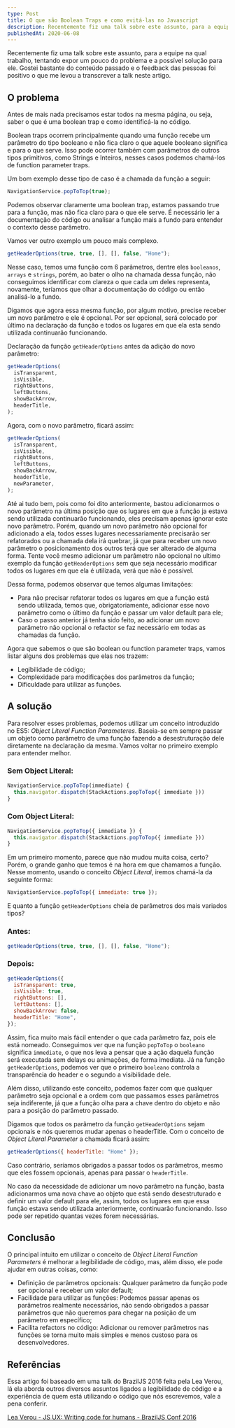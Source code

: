 ```yaml
---
type: Post
title: O que são Boolean Traps e como evitá-las no Javascript
description: Recentemente fiz uma talk sobre este assunto, para a equipe na qual trabalho, tentando expor um pouco do problema e a possível solução para ele. Gostei bastante do conteúdo passado e o feedback das pessoas foi positivo o que me levou a transcrever a talk neste artigo.
publishedAt: 2020-06-08
---
```


Recentemente fiz uma talk sobre este assunto, para a equipe na qual trabalho, tentando expor um pouco do problema e a possível solução para ele. Gostei bastante do conteúdo passado e o feedback das pessoas foi positivo o que me levou a transcrever a talk neste artigo.

## O problema

Antes de mais nada precisamos estar todos na mesma página, ou seja, saber o que é uma boolean trap e como identificá-la no código.

Boolean traps ocorrem principalmente quando uma função recebe um parâmetro do tipo booleano e não fica claro o que aquele booleano significa e para o que serve. Isso pode ocorrer também com parâmetros de outros tipos primitivos, como Strings e Inteiros, nesses casos podemos chamá-los de function parameter traps.

Um bom exemplo desse tipo de caso é a chamada da função a seguir:

```javascript
NavigationService.popToTop(true);
```

Podemos observar claramente uma boolean trap, estamos passando true para a função, mas não fica claro para o que ele serve. É necessário ler a documentação do código ou analisar a função mais a fundo para entender o contexto desse parâmetro.

Vamos ver outro exemplo um pouco mais complexo.

```javascript
getHeaderOptions(true, true, [], [], false, "Home");
```

Nesse caso, temos uma função com 6 parâmetros, dentre eles `booleanos`, `arrays` e `strings`, porém, ao bater o olho na chamada dessa função, não conseguimos identificar com clareza o que cada um deles representa, novamente, teríamos que olhar a documentação do código ou então analisá-lo a fundo.

Digamos que agora essa mesma função, por algum motivo, precise receber um novo parâmetro e ele é opcional. Por ser opcional, será colocado por último na declaração da função e todos os lugares em que ela esta sendo utilizada continuarão funcionando.

Declaração da função `getHeaderOptions` antes da adição do novo parâmetro:

```javascript
getHeaderOptions(
  isTransparent,
  isVisible,
  rightButtons,
  leftButtons,
  showBackArrow,
  headerTitle,
);
```

Agora, com o novo parâmetro, ficará assim:

```javascript
getHeaderOptions(
  isTransparent,
  isVisible,
  rightButtons,
  leftButtons,
  showBackArrow,
  headerTitle,
  newParameter,
);
```

Até ai tudo bem, pois como foi dito anteriormente, bastou adicionarmos o novo parâmetro na última posição que os lugares em que a função ja estava sendo utilizada continuarão funcionando, eles precisam apenas ignorar este novo parâmetro. Porém, quando um novo parâmetro não opcional for adicionado a ela, todos esses lugares necessariamente precisarão ser refatorados ou a chamada dela irá quebrar, já que para receber um novo parâmetro o posicionamento dos outros terá que ser alterado de alguma forma. Tente você mesmo adicionar um parâmetro não opcional no ultimo exemplo da função `getHeaderOptions` sem que seja necessário modificar todos os lugares em que ela é utilizada, verá que não é possível.

Dessa forma, podemos observar que temos algumas limitações:

- Para não precisar refatorar todos os lugares em que a função está sendo utilizada, temos que, obrigatoriamente, adicionar esse novo parâmetro como o último da função e passar um valor default para ele;
- Caso o passo anterior já tenha sido feito, ao adicionar um novo parâmetro não opcional o refactor se faz necessário em todas as chamadas da função.

Agora que sabemos o que são boolean ou function parameter traps, vamos listar alguns dos problemas que elas nos trazem:

- Legibilidade de código;
- Complexidade para modificações dos parâmetros da função;
- Dificuldade para utilizar as funções.

## A solução

Para resolver esses problemas, podemos utilizar um conceito introduzido no ES5: _Object Literal Function Parameteres_. Baseia-se em sempre passar um objeto como parâmetro de uma função fazendo a desestruturação dele diretamente na declaração da mesma. Vamos voltar no primeiro exemplo para entender melhor.

### Sem Object Literal:

```javascript
NavigationService.popToTop(immediate) {
  this.navigator.dispatch(StackActions.popToTop({ immediate }))
}
```

### Com Object Literal:

```javascript
NavigationService.popToTop({ immediate }) {
  this.navigator.dispatch(StackActions.popToTop({ immediate }))
}
```

Em um primeiro momento, parece que não mudou muita coisa, certo? Porém, o grande ganho que temos é na hora em que chamamos a função. Nesse momento, usando o conceito _Object Literal_, iremos chamá-la da seguinte forma:

```javascript
NavigationService.popToTop({ immediate: true });
```

E quanto a função `getHeaderOptions` cheia de parâmetros dos mais variados tipos?

### Antes:

```javascript
getHeaderOptions(true, true, [], [], false, "Home");
```

### Depois:

```javascript
getHeaderOptions({
  isTransparent: true,
  isVisible: true,
  rightButtons: [],
  leftButtons: [],
  showBackArrow: false,
  headerTitle: "Home",
});
```

Assim, fica muito mais fácil entender o que cada parâmetro faz, pois ele está nomeado. Conseguimos ver que na função `popToTop` o `booleano` significa `immediate`, o que nos leva a pensar que a ação daquela função será executada sem delays ou animações, de forma imediata. Já na função `getHeaderOptions`, podemos ver que o primeiro `booleano` controla a transparência do header e o segundo a visibilidade dele.

Além disso, utilizando este conceito, podemos fazer com que qualquer parâmetro seja opcional e a ordem com que passamos esses parâmetros seja indiferente, já que a função olha para a chave dentro do objeto e não para a posição do parâmetro passado.

Digamos que todos os parâmetro da função `getHeaderOptions` sejam opcionais e nós queremos mudar apenas o headerTitle. Com o conceito de _Object Literal Parameter_ a chamada ficará assim:

```javascript
getHeaderOptions({ headerTitle: "Home" });
```

Caso contrário, seríamos obrigados a passar todos os parâmetros, mesmo que eles fossem opcionais, apenas para passar o `headerTitle`.

No caso da necessidade de adicionar um novo parâmetro na função, basta adicionarmos uma nova chave ao objeto que está sendo desestruturado e definir um valor default para ele, assim, todos os lugares em que essa função estava sendo utilizada anteriormente, continuarão funcionando. Isso pode ser repetido quantas vezes forem necessárias.

## Conclusão

O principal intuito em utilizar o conceito de _Object Literal Function Parameters_ é melhorar a legibilidade de código, mas, além disso, ele pode ajudar em outras coisas, como:

- Definição de parâmetros opcionais: Qualquer parâmetro da função pode ser opcional e receber um valor default;
- Facilidade para utilizar as funções: Podemos passar apenas os parâmetros realmente necessários, não sendo obrigados a passar parâmetros que não queremos para chegar na posição de um parâmetro em específico;
- Facilita refactors no código: Adicionar ou remover parâmetros nas funções se torna muito mais simples e menos custoso para os desenvolvedores.

## Referências

Essa artigo foi baseado em uma talk do BrazilJS 2016 feita pela Lea Verou, lá ela aborda outros diversos assuntos ligados a legibilidade de código e a experiência de quem está utilizando o código que nós escrevemos, vale a pena conferir.

[Lea Verou - JS UX: Writing code for humans - BrazilJS Conf 2016](https://www.youtube.com/watch?v=loj3CLHovt0&list=PLIjRSZIgC41N7neVqbcKVaS0A4TxY_aLL)
